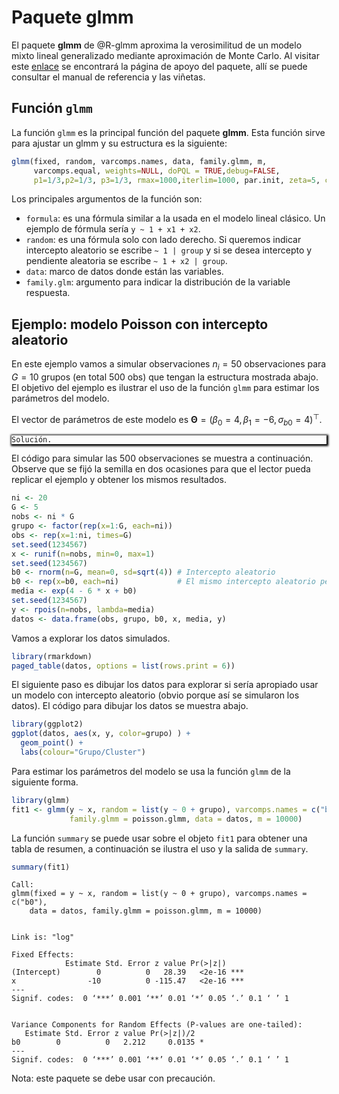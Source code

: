 # Paquete **glmm** {#pac-glmm}

El paquete **glmm** de @R-glmm aproxima la verosimilitud de un modelo mixto lineal generalizado mediante aproximación de Monte Carlo. Al visitar este [enlace](https://cran.r-project.org/web/packages/glmm/) se encontrará la página de apoyo del paquete, allí se puede consultar el manual de referencia y las viñetas.

## Función `glmm`
La función `glmm` es la principal función del paquete **glmm**. Esta función sirve para ajustar un glmm y su estructura es la siguiente:

```r
glmm(fixed, random, varcomps.names, data, family.glmm, m,
     varcomps.equal, weights=NULL, doPQL = TRUE,debug=FALSE,
     p1=1/3,p2=1/3, p3=1/3, rmax=1000,iterlim=1000, par.init, zeta=5, cluster=NULL)
```

Los principales argumentos de la función son:

- `formula`: es una fórmula similar a la usada en el modelo lineal clásico. Un ejemplo de fórmula sería `y ~ 1 + x1 + x2`.
- `random`: es una fórmula solo con lado derecho. Si queremos indicar intercepto aleatorio se escribe `~ 1 | group` y si se desea intercepto y pendiente aleatoria se escribe `~ 1 + x2 | group`.
- `data`: marco de datos donde están las variables. 
- `family.glm`: argumento para indicar la distribución de la variable respuesta.

## Ejemplo: modelo Poisson con intercepto aleatorio {-}
En este ejemplo vamos a simular observaciones $n_i=50$ observaciones para $G=10$ grupos (en total 500 obs) que tengan la estructura mostrada abajo. El objetivo del ejemplo es ilustrar el uso de la función `glmm` para estimar los parámetros del modelo.

\begin{align*} 
y_{ij} | b_0 &\sim  Poisson(\mu_{ij}) \\ 
\log(\mu_{ij}) &= 4 - 6 x_{ij} + b_{0i} \\
b_{0} &\sim N(0, \sigma^2_{b0}=4) \\
x_{ij} &\sim U(0, 1)
\end{align*}

El vector de parámetros de este modelo es $\boldsymbol{\Theta}=(\beta_0=4, \beta_1=-6, \sigma_{b0}=4)^\top$.

<div style="-moz-box-shadow: 1px 1px 3px 2px #000000;
  -webkit-box-shadow: 1px 1px 3px 2px #000000;
  box-shadow:         1px 1px 3px 2px #000000;">

```block2
Solución.
```

</div>

El código para simular las 500 observaciones se muestra a continuación. Observe que se fijó la semilla en dos ocasiones para que el lector pueda replicar el ejemplo y obtener los mismos resultados.

```r
ni <- 20
G <- 5
nobs <- ni * G
grupo <- factor(rep(x=1:G, each=ni))
obs <- rep(x=1:ni, times=G)
set.seed(1234567)
x <- runif(n=nobs, min=0, max=1)
set.seed(1234567)
b0 <- rnorm(n=G, mean=0, sd=sqrt(4)) # Intercepto aleatorio
b0 <- rep(x=b0, each=ni)             # El mismo intercepto aleatorio pero repetido
media <- exp(4 - 6 * x + b0)
set.seed(1234567)
y <- rpois(n=nobs, lambda=media)
datos <- data.frame(obs, grupo, b0, x, media, y)
```

Vamos a explorar los datos simulados.

```r
library(rmarkdown)
paged_table(datos, options = list(rows.print = 6))
```

El siguiente paso es dibujar los datos para explorar si sería apropiado usar un modelo con intercepto aleatorio (obvio porque así se simularon los datos). El código para dibujar los datos se muestra abajo.

```r
library(ggplot2)
ggplot(datos, aes(x, y, color=grupo) ) + 
  geom_point() + 
  labs(colour="Grupo/Cluster")
```

Para estimar los parámetros del modelo se usa la función `glmm` de la siguiente forma.

```r
library(glmm)
fit1 <- glmm(y ~ x, random = list(y ~ 0 + grupo), varcomps.names = c("b0"),
             family.glmm = poisson.glmm, data = datos, m = 10000)
```

La función `summary` se puede usar sobre el objeto `fit1` para obtener una tabla de resumen, a continuación se ilustra el uso y la salida de `summary`.

```r
summary(fit1)
```

```{}
Call:
glmm(fixed = y ~ x, random = list(y ~ 0 + grupo), varcomps.names = c("b0"), 
    data = datos, family.glmm = poisson.glmm, m = 10000)


Link is: "log"

Fixed Effects:
            Estimate Std. Error z value Pr(>|z|)    
(Intercept)        0          0   28.39   <2e-16 ***
x                -10          0 -115.47   <2e-16 ***
---
Signif. codes:  0 ‘***’ 0.001 ‘**’ 0.01 ‘*’ 0.05 ‘.’ 0.1 ‘ ’ 1


Variance Components for Random Effects (P-values are one-tailed):
   Estimate Std. Error z value Pr(>|z|)/2  
b0        0          0   2.212     0.0135 *
---
Signif. codes:  0 ‘***’ 0.001 ‘**’ 0.01 ‘*’ 0.05 ‘.’ 0.1 ‘ ’ 1
```

Nota: este paquete se debe usar con precaución.

